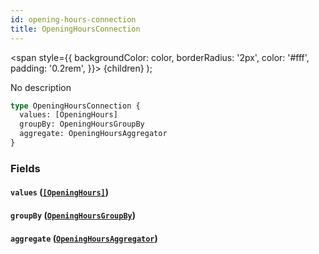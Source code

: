 ```yaml
---
id: opening-hours-connection
title: OpeningHoursConnection
---
```


<span
style={{
      backgroundColor: color,
      borderRadius: '2px',
      color: '#fff',
      padding: '0.2rem',
    }}>
{children}
</span>
);

No description

```graphql
type OpeningHoursConnection {
  values: [OpeningHours]
  groupBy: OpeningHoursGroupBy
  aggregate: OpeningHoursAggregator
}
```

### Fields

#### `values` ([`[OpeningHours]`](/v1/objects/opening-hours))

#### `groupBy` ([`OpeningHoursGroupBy`](/v1/objects/opening-hours-group-by))

#### `aggregate` ([`OpeningHoursAggregator`](/v1/objects/opening-hours-aggregator))
